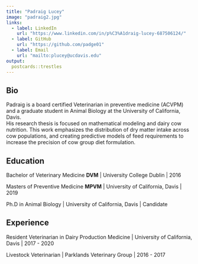 ```yaml
---
title: "Padraig Lucey"
image: "padraig2.jpg"
links:
  - label: LinkedIn
    url: "https://www.linkedin.com/in/p%C3%A1draig-lucey-687506124/"
  - label: GitHub
    url: "https://github.com/padge01"
  - label: Email
    url: "mailto:plucey@ucdavis.edu"
output:
  postcards::trestles
---
```

 
## Bio 
Padraig is a board certified Veterinarian in preventive medicine (ACVPM) and a graduate student in Animal Biology at the University of California, Davis.  
His research thesis is focused on mathematical modeling and dairy cow nutrition. This work emphasizes the distribution of dry matter intake across cow populations, and creating predictive models of feed requirements to increase the precision of cow group diet formulation.
  
  
## Education
Bachelor of Veterinary Medicine __DVM__ | University College Dublin | 2016    
    
Masters of Preventive Medicine __MPVM__ | University of California, Davis | 2019  
  
Ph.D in Animal Biology | University of California, Davis | Candidate  
  
  
  
## Experience 

Resident Veterinarian in Dairy Production Medicine | University of California, Davis | 2017 - 2020  
  
Livestock Veterinarian | Parklands Veterinary Group | 2016 - 2017
